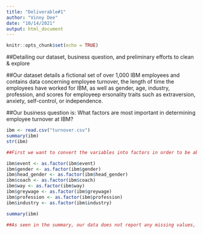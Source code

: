 ```yaml
---
title: "Deliverable#1"
author: "Vinny Dee"
date: "10/14/2021"
output: html_document
---
```


```r
knitr::opts_chunk$set(echo = TRUE)
```

##Detailing our dataset, business question, and preliminary efforts to clean & explore

##Our dataset details a fictional set of over 1,000 IBM employees and contains data concerning employee turnover, the length of time the employees have worked for IBM, as well as gender, age, industry, profession, and scores for employeep ersonality traits such as extraversion, anxiety, self-control, or independence. 

##Our business question is: What factors are most important in determining employee turnover at IBM?



```r
ibm <- read.csv("turnover.csv")
summary(ibm)
str(ibm)

##First we want to convert the variables into factors in order to be able to manipulate them and use them in our exploration.

ibm$event <- as.factor(ibm$event)
ibm$gender <- as.factor(ibm$gender)
ibm$head_gender <- as.factor(ibm$head_gender)
ibm$coach <- as.factor(ibm$coach)
ibm$way <- as.factor(ibm$way)
ibm$greywage <- as.factor(ibm$greywage)
ibm$profession <- as.factor(ibm$profession)
ibm$industry <- as.factor(ibm$industry)

summary(ibm)

##As seen in the summary, our data does not report any missing values, and hence we are done performing an initial clean of our dataset before use.
```